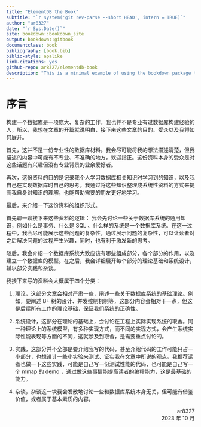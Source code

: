 ```yaml
---
title: "ElementDB the Book"
subtitle: "`r system('git rev-parse --short HEAD', intern = TRUE)`"
author: "ar8327"
date: "`r Sys.Date()`"
site: bookdown::bookdown_site
output: bookdown::gitbook
documentclass: book
bibliography: [book.bib]
biblio-style: apalike
link-citations: yes
github-repo: ar8327/elementdb-book
description: "This is a minimal example of using the bookdown package to write a book. The output format for this example is bookdown::gitbook."
---
```


\newpage{}

# 序言 {#preface}

\markboth{序言}{序言}


构建一个数据库是一项庞大、复杂的工作，我也并不是专业有过数据库构建经验的人，所以，我想在文章的开篇就说明白，接下来这些文章的目的、受众以及我将如何展开。

首先，这并不是一份专业性的数据库材料。我会尽可能将我的想法描述清楚，但我描述的内容中可能有不专业、不准确的地方，欢迎指正。这份资料本身的受众是对这些话题有兴趣但没有专业背景的业余爱好者。

再次，这份资料的目的是记录我个人学习数据库相关知识时学习到的知识，以及我自己在实现数据库时自己的思考。我通过将这些知识整理成系统性资料的方式来提高我自身对知识的理解，也能帮助需要的朋友更好地学习。

最后，来介绍一下这份资料的组织形式。

首先聊一聊接下来这些资料的逻辑： 我会先讨论一些关于数据库系统的通用知识，例如什么是事务、什么是 SQL 、什么样的系统是一个数据库系统。在这一过程中，我会尽可能展示这些问题的复杂性，通过展示问题的复杂性，可以让读者对之后解决问题的过程产生兴趣，同时，也有利于激发新的思考。

随后，我会介绍一个数据库系统大致应该有哪些组成部分，各个部分的作用，以及建立一个数据库的模型。在之后，我会详细展开每个部分的理论基础和系统设计，辅以部分实践和杂谈。

我接下来写的资料会大概属于四个分类： 

1. 理论，这部分文章会相对严肃一些，阐述一些关于数据库系统的基础理论。例如，要阐述 B+ 树的设计、并发控制机制等，这部分内容会相对干一点，但这是后续所有工作的理论基础，保证我们系统的正确性。 

2. 系统设计，这部分在理论的基础上，会讨论在工程上实际实现系统的取舍。同一种理论上的系统模型，有多种实现方式，而不同的实现方式，会产生系统实际性能表现等方面的不同，这就涉及到取舍，是需要重点讨论的。 

3. 实践，这部分并不全部是要介绍我写的代码，甚至介绍代码的工作可能只占一小部分，也想设计一些小实验来测试、证实我在文章中所说的观点。我推荐读者也做一下这些实践，可能是自己写一份测试性能的代码，也可能是自己写一个 mmap 的 demo ，通过做这些事情能提高读者的编程能力，这是最基础的能力。 

4. 杂谈，杂谈这一块我会发散地讨论一些和数据库系统本身无关，但可能有借鉴价值，或者属于基本素质的内容。

<p align="right">
ar8327
<br> 2023 年 10 月 <br/>
</p>
